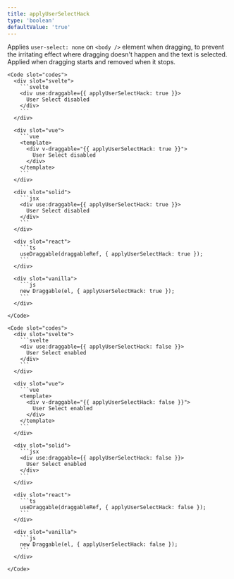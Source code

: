 ```yaml
---
title: applyUserSelectHack
type: 'boolean'
defaultValue: 'true'
---
```





Applies `user-select: none` on `<body />` element when dragging, to prevent the irritating effect where dragging doesn't happen and the text is selected. Applied when dragging starts and removed when it stops.

<Examples>
  <Example>
    <NoUserSelectExample client:visible slot="demo" />

    <Code slot="codes">
      <div slot="svelte">
        ```svelte
        <div use:draggable={{ applyUserSelectHack: true }}>
          User Select disabled
        </div>
        ```
      </div>

      <div slot="vue">
        ```vue
        <template>
          <div v-draggable="{{ applyUserSelectHack: true }}">
            User Select disabled
          </div>
        </template>
        ```
      </div>

      <div slot="solid">
        ```jsx
        <div use:draggable={{ applyUserSelectHack: true }}>
          User Select disabled
        </div>
        ```
      </div>

      <div slot="react">
        ```ts
        useDraggable(draggableRef, { applyUserSelectHack: true });
        ```
      </div>

      <div slot="vanilla">
        ```js
        new Draggable(el, { applyUserSelectHack: true });
        ```
      </div>

    </Code>

  </Example>

  <Example>
    <UserSelectExample client:visible slot="demo" />

    <Code slot="codes">
      <div slot="svelte">
        ```svelte
        <div use:draggable={{ applyUserSelectHack: false }}>
          User Select enabled
        </div>
        ```
      </div>

      <div slot="vue">
        ```vue
        <template>
          <div v-draggable="{{ applyUserSelectHack: false }}">
            User Select enabled
          </div>
        </template>
        ```
      </div>

      <div slot="solid">
        ```jsx
        <div use:draggable={{ applyUserSelectHack: false }}>
          User Select enabled
        </div>
        ```
      </div>

      <div slot="react">
        ```ts
        useDraggable(draggableRef, { applyUserSelectHack: false });
        ```
      </div>

      <div slot="vanilla">
        ```js
        new Draggable(el, { applyUserSelectHack: false });
        ```
      </div>

    </Code>

  </Example>
</Examples>
